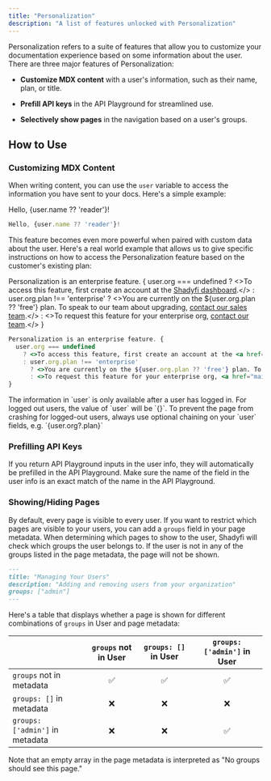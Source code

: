 ```yaml
---
title: "Personalization"
description: "A list of features unlocked with Personalization"
---
```


Personalization refers to a suite of features that allow you to customize your
documentation experience based on some information about the user. There are
three major features of Personalization:

- **Customize MDX content** with a user's information, such as their name, plan, or title.

- **Prefill API keys** in the API Playground for streamlined use.

- **Selectively show pages** in the navigation based on a user's groups.

## How to Use

### Customizing MDX Content

When writing content, you can use the `user` variable to access the information you have sent to your docs. Here's a simple example:

Hello, {user.name ?? 'reader'}!

```jsx
Hello, {user.name ?? 'reader'}!
```

This feature becomes even more powerful when paired with custom data about the user. Here's a real world example that allows us to give specific instructions on how to access the Personalization feature based on the customer's existing plan:

Personalization is an enterprise feature. {
user.org === undefined
? <>To access this feature, first create an account at the <a href="https://dashboard.shadyfi.com/login">Shadyfi dashboard</a>.</>
: user.org.plan !== 'enterprise'
? <>You are currently on the ${user.org.plan ?? 'free'} plan. To speak to our team about upgrading, <a href="mailto:sales@shadyfi.com">contact our sales team</a>.</>
: <>To request this feature for your enterprise org, <a href="mailto:sales@shadyfi.com">contact our team</a>.</>
}

```jsx
Personalization is an enterprise feature. {
  user.org === undefined
    ? <>To access this feature, first create an account at the <a href="https://dashboard.shadyfi.com/login">Shadyfi dashboard</a>.</>
    : user.org.plan !== 'enterprise'
      ? <>You are currently on the ${user.org.plan ?? 'free'} plan. To speak to our team about upgrading, <a href="mailto:sales@shadyfi.com">contact our sales team</a>.</>
      : <>To request this feature for your enterprise org, <a href="mailto:sales@shadyfi.com">contact our team</a>.</>
}
```

<Note>
  The information in `user` is only available after a user has logged in. For
  logged out users, the value of `user` will be `{}`. To prevent the page from
  crashing for logged-out users, always use optional chaining on your `user`
  fields, e.g. `{user.org?.plan}`
</Note>

### Prefilling API Keys

If you return API Playground inputs in the user info, they will automatically be prefilled in the API Playground. Make sure the name of the field in the user info is an exact match of the name in the API Playground.

### Showing/Hiding Pages

By default, every page is visible to every user. If you want to restrict which pages are visible to your users, you can add a `groups` field in your page metadata.
When determining which pages to show to the user, Shadyfi will check which groups the user belongs to.
If the user is not in any of the groups listed in the page metadata, the page will not be shown.

```md
---
title: "Managing Your Users"
description: "Adding and removing users from your organization"
groups: ["admin"]
---
```

Here's a table that displays whether a page is shown for different combinations of `groups` in User and page metadata:

|                                 | `groups` not in User | `groups: []` in User | `groups: ['admin']` in User |
| :------------------------------ | :------------------: | :------------------: | :-------------------------: |
| `groups` not in metadata        |          ✅          |          ✅          |             ✅              |
| `groups: []` in metadata        |          ❌          |          ❌          |             ❌              |
| `groups: ['admin']` in metadata |          ❌          |          ❌          |             ✅              |

<Note>
  Note that an empty array in the page metadata is interpreted as "No groups
  should see this page."
</Note>
